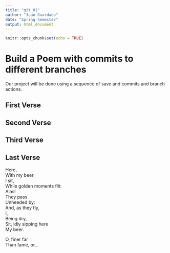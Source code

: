 ```yaml
---
title: "git_01"
author: "Juan Guardado"
date: "Spring Semester"
output: html_document
---
```


```r
knitr::opts_chunk$set(echo = TRUE)
```
# Build a Poem with commits to different branches
Our project will be done using a sequence of save and commits and branch actions.
<!-- Do not modify or change any text in "!--" bracketed areas such as this --- these are instructions to
you, if you change any of this the git program will notice it and compromise your git merging strategy !-->

## First Verse 
<!--Put the first five lines of a poem by Lewis Carrol in this section!-->

## Second Verse
<!--Put the first five lines of a poem by Robert Frost here!-->

## Third Verse
<!--Put the first two verses of The Walrus and the Carpenter here!-->

## Last Verse
<!--Put a short poem of your choice 8-20 lines,here!-->
Here,  
    With my beer  
I sit,  
While golden moments flit:  
    Alas!  
    They pass  
Unheeded by:  
And, as they fly,  
I,  
Being dry,  
    Sit, idly sipping here  
    My beer.  

O, finer far  
Than fame, or... 